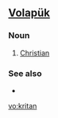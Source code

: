 ==[[Volapük]]==

===Noun===
{{infl|vo|noun}}
 
# [[Christian]]

===See also===
*{{l|vo|kritik}}

[[vo:kritan]]